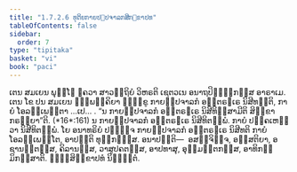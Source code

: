```yaml
---
title: "1.7.2.6 ທຸຕິຍກາຍປ຺ປຈາລກສິກ຺ຂາປທ"
tableOfContents: false
sidebar:
  order: 7
type: "tipitaka"
basket: "vi"
book: "paci"
---
```



<DynamicBreadcrumb />

<Division number="591" book="paci">

<Paragraph number="1760" book="paci">
ເຕນ ສມເຍນ ພຸທ຺ໂຘ ຠຄວາ ສາວຕ຺ຖິຍໍ ວິຫຣຕິ ເຊຕວເນ ອນາຖປິຓ຺ຑິກສ຺ສ ອາຣາເມ. ເຕນ ໂຂ ປນ ສມເຍນ ຉພ຺ພຄ຺ຄິຍາ ຠິກ຺ຂູ ກາຍປ຺ປຈາລກໍ ອນ຺ຕຣຆເຣ ນິສີທນ຺ຕິ, ກາຍໍ ໂອລມ຺ເພນ຺ຕາ …ເປ… .
</Paragraph>

<Paragraph number="1761" book="paci">
<Emphasis>“ນ ກາຍປ຺ປຈາລກໍ ອນ຺ຕຣຆເຣ ນິສີທິສ຺ສາມີຕິ ສິກ຺ຂາ ກຣຓີຍາ”</Emphasis>ຕິ. (*16*:<Emphasis>161</Emphasis>)
</Paragraph>

<Paragraph number="1762" book="paci">
ນ ກາຍປ຺ປຈາລກໍ ອນ຺ຕຣຆເຣ ນິສີທິຕພ຺ພໍ. ກາຍໍ ປຄ຺ຄເຫຕ຺ວາ ນິສີທິຕພ຺ພໍ. ໂຍ ອນາທຣິຍໍ ປຏິຈ຺ຈ ກາຍປ຺ປຈາລກໍ ອນ຺ຕຣຆເຣ ນິສີທຕິ ກາຍໍ ໂອລມ຺ເພນ຺ໂຕ, ອາປຕ຺ຕິ ທຸກ຺ກຏສ຺ສ.
</Paragraph>

<Paragraph number="1763" book="paci">
ອນາປຕ຺ຕິ—  ອສຎ຺ຈິຈ຺ຈ, ອສ຺ສຕິຍາ, ອຊານນ຺ຕສ຺ສ, ຄິລານສ຺ສ, ວາສູປຄຕສ຺ສ, ອາປທາສຸ, ອຸມ຺ມຕ຺ຕກສ຺ສ, ອາທິກມ຺ມິກສ຺ສາຕິ.

</Paragraph>
</Division>

<Paragraph number="1764" type="center" book="paci">
ຉຏ຺ຐສິກ຺ຂາປທໍ ນິຏ຺ຐິຕໍ.
</Paragraph>